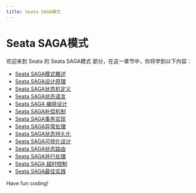 ```yaml
---
title: Seata SAGA模式
---
```


# Seata SAGA模式

欢迎来到 Seata 的 Seata SAGA模式 部分，在这一章节中，你将学到以下内容：

- [Seata SAGA模式概述](./0-seata-saga-mode-overview.mdx)
- [Seata SAGA设计原理](./1-seata-saga-design-principles.mdx)
- [Seata SAGA状态机定义](./2-seata-saga-state-machine-definition.mdx)
- [Seata SAGA状态语言](./3-seata-saga-state-language.mdx)
- [Seata SAGA 编排设计](./4-seata-saga-choreography-design.mdx)
- [Seata SAGA补偿机制](./5-seata-saga-compensation-mechanism.mdx)
- [Seata SAGA事务实现](./6-seata-saga-transaction-implementation.mdx)
- [Seata SAGA异常处理](./7-seata-saga-exception-handling.mdx)
- [Seata SAGA状态持久化](./8-seata-saga-state-persistence.mdx)
- [Seata SAGA可视化设计](./9-seata-saga-visual-design.mdx)
- [Seata SAGA状态路由](./10-seata-saga-state-routing.mdx)
- [Seata SAGA并行处理](./11-seata-saga-parallel-processing.mdx)
- [Seata SAGA 超时控制](./12-seata-saga-timeout-control.mdx)
- [Seata SAGA最佳实践](./13-seata-saga-best-practices.mdx)

Have fun coding!